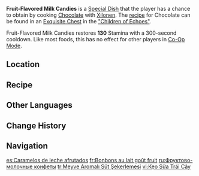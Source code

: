 {{Food Infobox
|id              = 108760
|description     = As you sit side-by-side atop the tree, she passes you an exquisite box filled with... variously shaped candies? "Cacahuatl is actually considered a kind of fruit. So, it should be fine to call candies made out of cacahuatl and milk 'fruit-flavored.' C'mon, let's dig in." So saying, she swiftly snatches one, tossing it into her mouth before biting down.
|type            = Adventurer's Dishes
|effectType      = Stamina Increase
|eff_att1        = Stamina
|eff_att2        = Stamina Restore
|effect          = Restores 130 Stamina.
|quality         = 3
|character       = Xilonen
|base            = Chocolate
}}
'''Fruit-Flavored Milk Candies''' is a [[Special Dish]] that the player has a chance to obtain by cooking [[Chocolate]] with [[Xilonen]]. The [[recipe]] for Chocolate can be found in an [[Exquisite Chest]] in the [["Children of Echoes"]].

Fruit-Flavored Milk Candies restores '''130''' Stamina with a 300-second cooldown. Like most foods, this has no effect for other players in [[Co-Op Mode]].

==Location==
{{Transclude|Chocolate|Location}}

==Recipe==
{{Recipe
|type = Cooking
|character = Xilonen
|Cacahuatl = 4
|Milk = 3
|Sugar = 1
|sort = Cacahuatl;Milk;Sugar
}}

==Other Languages==
{{Other Languages
|en       = Fruit-Flavored Milk Candies
|zhs      = 果味奶糖
|zhs_rm   = Guǒwèi Nǎitáng
|zht      = 果味奶糖
|zht_rm   = Guǒwèi Nǎitáng
|zh_tl    = Fruit-Flavored {{w|Dulce de leche|Milk Candies}}
|ja       = フルーツミルクキャンディ
|ja_rm    = Furuutsu Miruku Kyandi
|ja_tl    = Fruit Milk Candy
|ko       = 과일 맛 우유 사탕
|ko_tl    = Fruit-Flavored Milk Candies
|es       = Caramelos de leche afrutados
|es_tl    = Fruity Milk Candies
|fr       = Bonbons au lait goût fruit
|fr_tl    = Fruit-Flavored Milk Candies
|ru       = Фруктово-молочные конфеты
|ru_tl    = Fruit-Milk Candies
|th       = Fruit-Flavored Milk Candies
|vi       = Kẹo Sữa Trái Cây
|vi_tl    = Fruit Milk Candies
|de       = Fruchtige Milchbonbons
|de_tl    = Fruity Milk Candies
|id       = Fruit-Flavored Milk Candies
|pt       = Balas de Leite com Sabor de Frutas
|pt_tl    = 
|tr       = Meyve Aromalı Süt Şekerlemesi
|tr_tl    = 
|it       = Caramelle al latte al gusto frutta
|it_tl    = 
}}

==Change History==
{{Change History|5.1}}

==Navigation==
{{Food Navbox|type=Special Dishes}}

[[es:Caramelos de leche afrutados]]
[[fr:Bonbons au lait goût fruit]]
[[ru:Фруктово-молочные конфеты]]
[[tr:Meyve Aromalı Süt Şekerlemesi]]
[[vi:Kẹo Sữa Trái Cây]]